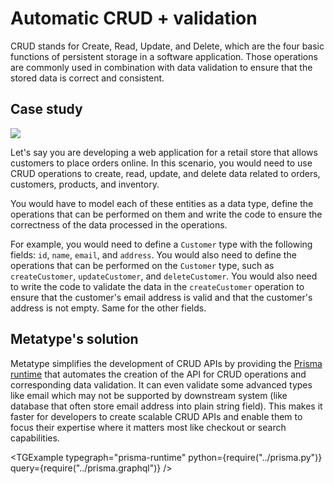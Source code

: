 
# Automatic CRUD + validation

CRUD stands for Create, Read, Update, and Delete, which are the four basic functions of persistent storage in a software application. Those operations are commonly used in combination with data validation to ensure that the stored data is correct and consistent.

## Case study

<div className="text-center md:float-right p-8">

![](image.drawio.svg)

</div>

Let's say you are developing a web application for a retail store that allows customers to place orders online. In this scenario, you would need to use CRUD operations to create, read, update, and delete data related to orders, customers, products, and inventory.

You would have to model each of these entities as a data type, define the operations that can be performed on them and write the code to ensure the correctness of the data processed in the operations.

For example, you would need to define a `Customer` type with the following fields: `id`, `name`, `email`, and `address`. You would also need to define the operations that can be performed on the `Customer` type, such as `createCustomer`, `updateCustomer`, and `deleteCustomer`. You would also need to write the code to validate the data in the `createCustomer` operation to ensure that the customer's email address is valid and that the customer's address is not empty. Same for the other fields.

## Metatype's solution

Metatype simplifies the development of CRUD APIs by providing the [Prisma runtime](/docs/reference/typegraph/typegraph/providers/prisma/runtimes/prisma) that automates the creation of the API for CRUD operations and corresponding data validation. It can even validate some advanced types like email which may not be supported by downstream system (like database that often store email address into plain string field). This makes it faster for developers to create scalable CRUD APIs and enable them to focus their expertise where it matters most like checkout or search capabilities.

<TGExample
  typegraph="prisma-runtime"
  python={require("../prisma.py")}
  query={require("../prisma.graphql")}
/>
